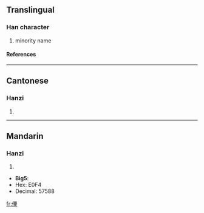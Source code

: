 ==Translingual==
===Han character===
{{Han char|rn=9|rad=人|as=12|sn=14|four=2129<sub>9</sub>|canj=人一田木 (OMWD), X人一田木 (XOMWD)}}
# minority name
====References====
{{Han ref|kx=0118.051|hdz=10217.170|uh=50F3|ud=20723}}
----
==Cantonese==
===Hanzi===
{{yue-hanzi|jyut=|y=suk1}}
# {{defn|Cantonese}}
----
==Mandarin==
===Hanzi===
{{cmn-hanzi|pin=[[sù]] ([[su4]])|wg=su<sup>4</sup>}}
# {{defn|Mandarin}}



* '''Big5''':
* Hex: E0F4
* Decimal: 57588

[[fr:僳]]